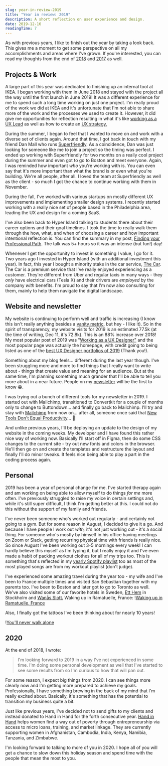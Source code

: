 ```yaml
---
slug: year-in-review-2019
title: "Year in review: 2019"
description: A short reflection on user experience and design.
date: 2019-12-16
readingTime: 7
---
```


As with previous years, I like to finish out the year by taking a look back. This gives me a moment to get some perspective on all my accomplishments and areas where I've grown. If you're interested, you can read my thoughts from the end of <a href="/2018/">2018</a> and <a href="/2017/">2017</a> as well.

## Projects & Work

A large part of this year was dedicated to finishing up an internal tool at IKEA. I began working with them in June 2018 and stayed with the project all the way until the first launch in June 2019! It was a different experience for me to spend such a long time working on just one project. I'm really proud of the work we did at IKEA and it's unfortunate that I'm not able to share more of the work and the processes we used to create it. However, it did give me opportunities for reflection resulting in what it's like <a href="/uxlead/">working as a UX Lead</a> as well as how to create an <a href="/uxstrategy/">UX strategy.</a>

During the summer, I began to feel that I wanted to move on and work with a diverse set of clients again. Around that time, I got back in touch with my friend Dan Mall who runs <a href="https://superfriendlydesign.systems">Superfriendly</a>. As a coincidence, Dan was just looking for someone like me to join a project so the timing was perfect. I ended up working with Superfriendly for two months on a really cool project during the summer and even got to go to Boston and meet everyone. Again, I was reminded how important _who_ you're working with is. You can even say that it's more important than what the brand is or even what you're building. We're all people, after all. I loved the team at Superfriendly as well as the client - so much I got the chance to continue working with them in November.

During the fall, I've worked with various startups on mostly different UX improvements and implementing smaller design systems. I recently started working with a really nice set of people based in the Philadelphia area, leading the UX and design for a coming SaaS.

I've also been back to Hyper Island talking to students there about their career options and their goal timelines. I took the time to really walk them through the how, what, and when of choosing a career and how important intentional reflection is. You can find the summary in my post, <a href="/professional-path/">Finding your Professional Path</a>. The talk was 5+ hours so it was an intense (but fun!) day!

Whenever I get the opportunity to invest in something I value, I go for it. Two years ago I invested in Hyper Island (with an additional investment this year). In fact, this year I bought a minority stake in the car service, <a href="http://www.thecar.se">The Car</a>. The Car is a premium service that I've really enjoyed experiencing as a customer. They're different from Uber and regular taxis in many ways - they _only_ have electrical cars (Tesla X) and their drivers are _employed_ by the company _with_ benefits. I'm proud to say that I'm now also consulting for them, mainly to help them navigate the digital landscape.

## Website and newsletter

My website is continuing to perform well and traffic is increasing (I know this isn't really anything besides a <a href="/vanitymetrics/">vanity metric</a>, but hey - I like it). So in the spirit of transparency, my website visits for 2019 is an estimated 77.5k (at the time of writing, Dec 11, it's 72.8k). This is an 88% increase over 2018! My most popular post of 2019 was "<a href="/uxdesigner/">Working as a UX Designer"</a> and the most popular page was actually the homepage, with credit going to being listed as one of the <a href="https://www.casestudy.club/journal/ux-designer-portfolio">best UX Designer portfolios of 2019</a> (Thank you!).

Something about my blog feels... different during the last year though. I've been struggling more and more to find things that I really want to write about - things that create value and meaning for an audience. But at the same time, I'm planning something much grander that I'll be able to tell you more about in a near future. People on my <a href="/newsletter/">newsletter</a> will be the first to know 😁.

I was trying out a bunch of different tools for my newsletter in 2019. I started out with Mailchimp, transitioned to Convertkit for a couple of months only to change to Buttondown... and finally go back to Mailchimp. I'll try and stay with <a href="http://eepurl.com/bvIKNL">Mailchimp</a> from now on... after all, someone once said that <a href="/newtools/">New Tools Don't Equal Productivity</a>... 🤔

And unlike previous years, I'll be deploying an update to the design of my website in the coming weeks. My developer and I have found this rather nice way of working now. Basically I'll start off in Figma, then do some CSS changes to the current site - try out new fonts and colors in the browser. He'll then go on and create the templates and restructure the layout and finally I'll do minor tweaks. It feels nice being able to play a part in the coding process again.

## Personal

2019 has been a year of personal change for me. I've started therapy again and am working on being able to allow myself to do things _for me_ more often. I've previously struggled to raise my voice in certain settings and, while it's still super difficult, I think I'm getting better at this. I could not do this without the support of my family and friends.

I've never been someone who's worked out regularly - and certainly not going to a gym. But for some reason in August, I decided to give it a go. And because I have people I work out _with,_ it's not just working out - it's a social thing. For someone who's mostly by himself in his office having meetings on Zoom or Slack, getting recurring physical time with friends is really nice. So since August I've been working out 3-5 mornings every week! I can hardly believe this myself as I'm typing it, but I really enjoy it and I've even made a habit of packing workout clothes for all of my trips too. This is something that's reflected in my <a href="https://open.spotify.com/playlist/37i9dQZF1EtgOE7FaEADVT?si=FFH5HojCQG23mMIgGSqQkA">yearly Spotify playlist</a> too as most of the most played songs are from my workout playlist (don't judge).

I've experienced some amazing travel during the year too - my wife and I've been to France multiple times and visited San Sebastian together with my parents too. I've been to Boston and later got to go to Toronto as well. We've also visited some of our favorite hotels in Sweden, <a href="https://www.etthem.se">Ett Hem</a> in Stockholm and <a href="http://www.wanasrh.se">Wanås Slott.</a>
Waking up in Ramatuelle, France:
!<a href="/images/articles/anton-ramatuelle.webp">Waking up in Ramatuelle, France</a>

Also, I finally got the tattoos I've been thinking about for nearly 10 years!

!<a href="/images/articles/anton-tattoo.webp">You'll never walk alone</a>

## 2020

At the end of 2018, I wrote:

> I'm looking forward to 2019 in a way I've not experienced in some time. I'm doing some personal development as well that I've started to see some results from so I'm curious to how that will pan out.

For some reason, I expect big things from 2020. I can see things more clearly now and I'm getting more prepared to achieve my goals. Professionally, I have something brewing in the back of my mind that I'm really excited about. Basically, it's something that has the potential to transition my business quite a bit.

Just like previous years, I've decided not to send gifts to my clients and instead donated to Hand in Hand for the forth consecutive year. <a href="https://www.handinhandsweden.se/eng/">Hand in Hand</a> helps women find a way out of poverty through entrepreneurship via access to micro loans, training, and market linkage. They are currently supporting women in Afghanistan, Cambodia, India, Kenya, Namibia, Tanzania, and Zimbabwe.

I'm looking forward to talking to more of you in 2020. I hope all of you will get a chance to slow down this holiday season and spend time with the people that mean the most to you.